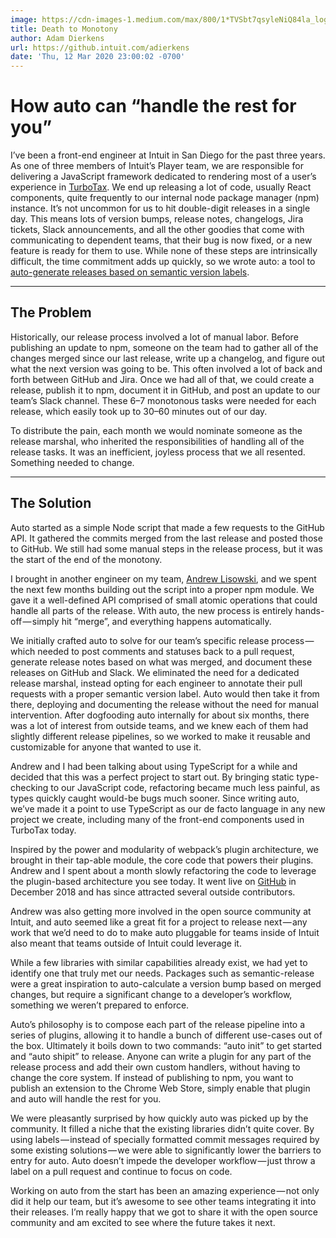 ```yaml
---
image: https://cdn-images-1.medium.com/max/800/1*TVSbt7qsyleNiQ84la_log.jpeg
title: Death to Monotony
author: Adam Dierkens
url: https://github.intuit.com/adierkens
date: 'Thu, 12 Mar 2020 23:00:02 -0700'
---
```


# How auto can “handle the rest for you”

I’ve been a front-end engineer at Intuit in San Diego for the past three years. As one of three members of Intuit’s Player team, we are responsible for delivering a JavaScript framework dedicated to rendering most of a user’s experience in [TurboTax](https://turbotax.intuit.com/). We end up releasing a lot of code, usually React components, quite frequently to our internal node package manager (npm) instance. It’s not uncommon for us to hit double-digit releases in a single day. This means lots of version bumps, release notes, changelogs, Jira tickets, Slack announcements, and all the other goodies that come with communicating to dependent teams, that their bug is now fixed, or a new feature is ready for them to use. While none of these steps are intrinsically difficult, the time commitment adds up quickly, so we wrote auto: a tool to [auto-generate releases based on semantic version labels](https://github.com/intuit/auto).

---

## The Problem

Historically, our release process involved a lot of manual labor. Before publishing an update to npm, someone on the team had to gather all of the changes merged since our last release, write up a changelog, and figure out what the next version was going to be. This often involved a lot of back and forth between GitHub and Jira. Once we had all of that, we could create a release, publish it to npm, document it in GitHub, and post an update to our team’s Slack channel. These 6–7 monotonous tasks were needed for each release, which easily took up to 30–60 minutes out of our day.

To distribute the pain, each month we would nominate someone as the release marshal, who inherited the responsibilities of handling all of the release tasks. It was an inefficient, joyless process that we all resented. Something needed to change.

---

## The Solution

Auto started as a simple Node script that made a few requests to the GitHub API. It gathered the commits merged from the last release and posted those to GitHub. We still had some manual steps in the release process, but it was the start of the end of the monotony.

I brought in another engineer on my team, [Andrew Lisowski](https://www.linkedin.com/in/andrew-lisowski-8b419977/), and we spent the next few months building out the script into a proper npm module. We gave it a well-defined API comprised of small atomic operations that could handle all parts of the release. With auto, the new process is entirely hands-off — simply hit “merge”, and everything happens automatically.

We initially crafted auto to solve for our team’s specific release process — which needed to post comments and statuses back to a pull request, generate release notes based on what was merged, and document these releases on GitHub and Slack. We eliminated the need for a dedicated release marshal, instead opting for each engineer to annotate their pull requests with a proper semantic version label. Auto would then take it from there, deploying and documenting the release without the need for manual intervention. After dogfooding auto internally for about six months, there was a lot of interest from outside teams, and we knew each of them had slightly different release pipelines, so we worked to make it reusable and customizable for anyone that wanted to use it.

Andrew and I had been talking about using TypeScript for a while and decided that this was a perfect project to start out. By bringing static type-checking to our JavaScript code, refactoring became much less painful, as types quickly caught would-be bugs much sooner. Since writing auto, we’ve made it a point to use TypeScript as our de facto language in any new project we create, including many of the front-end components used in TurboTax today.

Inspired by the power and modularity of webpack’s plugin architecture, we brought in their tap-able module, the core code that powers their plugins. Andrew and I spent about a month slowly refactoring the code to leverage the plugin-based architecture you see today. It went live on [GitHub](https://github.com/intuit/auto) in December 2018 and has since attracted several outside contributors.

Andrew was also getting more involved in the open source community at Intuit, and auto seemed like a great fit for a project to release next — any work that we’d need to do to make auto pluggable for teams inside of Intuit also meant that teams outside of Intuit could leverage it.

While a few libraries with similar capabilities already exist, we had yet to identify one that truly met our needs. Packages such as semantic-release were a great inspiration to auto-calculate a version bump based on merged changes, but require a significant change to a developer’s workflow, something we weren’t prepared to enforce.

Auto’s philosophy is to compose each part of the release pipeline into a series of plugins, allowing it to handle a bunch of different use-cases out of the box. Ultimately it boils down to two commands: “auto init” to get started and “auto shipit” to release. Anyone can write a plugin for any part of the release process and add their own custom handlers, without having to change the core system. If instead of publishing to npm, you want to publish an extension to the Chrome Web Store, simply enable that plugin and auto will handle the rest for you.

We were pleasantly surprised by how quickly auto was picked up by the community. It filled a niche that the existing libraries didn’t quite cover. By using labels — instead of specially formatted commit messages required by some existing solutions — we were able to significantly lower the barriers to entry for auto. Auto doesn’t impede the developer workflow — just throw a label on a pull request and continue to focus on code.

Working on auto from the start has been an amazing experience — not only did it help our team, but it’s awesome to see other teams integrating it into their releases. I’m really happy that we got to share it with the open source community and am excited to see where the future takes it next.
